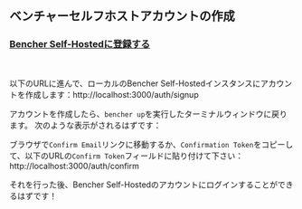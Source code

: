 
## ベンチャーセルフホストアカウントの作成

### <a href="http://localhost:3000/auth/signup" target="_blank">Bencher Self-Hostedに登録する</a>
<br />

以下のURLに進んで、ローカルのBencher Self-Hostedインスタンスにアカウントを作成します：http://localhost:3000/auth/signup

アカウントを作成したら、`bencher up`を実行したターミナルウィンドウに戻ります。
次のような表示がされるはずです：

<DockerSignupOutput />

ブラウザで`Confirm Email`リンクに移動するか、`Confirmation Token`をコピーして、以下のURLの`Confirm Token`フィールドに貼り付けて下さい：http://localhost:3000/auth/confirm

それを行った後、Bencher Self-Hostedのアカウントにログインすることができるはずです！